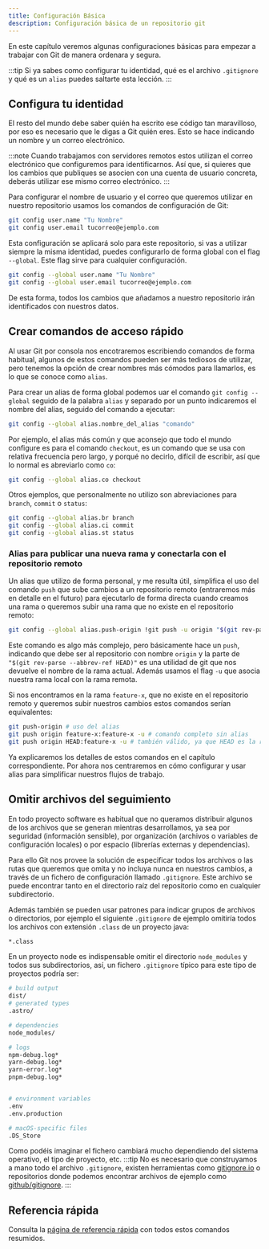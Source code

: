 ```yaml
---
title: Configuración Básica
description: Configuración básica de un repositorio git
---
```



En este capítulo veremos algunas configuraciones básicas para empezar a trabajar con Git de manera ordenara y segura.

:::tip
Si ya sabes como configurar tu identidad, qué es el archivo ``.gitignore`` y qué es un ``alias`` puedes saltarte esta lección.
:::

## Configura tu identidad <Badge text="git config" variant="note" />

El resto del mundo debe saber quién ha escrito ese código tan maravilloso, por eso es necesario que le digas a Git quién eres.
Esto se hace indicando un nombre y un correo electrónico.

:::note
Cuando trabajamos con servidores remotos estos utilizan el correo electrónico que configuremos para identificarnos. Así que, si quieres que
los cambios que publiques se asocien con una cuenta de usuario concreta, deberás utilizar ese mismo correo electrónico.
:::

Para configurar el nombre de usuario y el correo que queremos utilizar en nuestro repositorio usamos los comandos de configuración de Git:

````sh frame=none
git config user.name "Tu Nombre"
git config user.email tucorreo@ejemplo.com
````

Esta configuración se aplicará solo para este repositorio, si vas a utilizar siempre la misma identidad, puedes configurarlo de forma global con el
flag ``--global``. Este flag sirve para cualquier configuración.

````sh frame=none
git config --global user.name "Tu Nombre"
git config --global user.email tucorreo@ejemplo.com
````

De esta forma, todos los cambios que añadamos a nuestro repositorio irán identificados con nuestros datos.

## Crear comandos de acceso rápido <Badge text="git config alias" variant="note" />

Al usar Git por consola nos encotraremos escribiendo comandos de forma habitual, algunos de estos comandos pueden ser más tediosos de utilizar,
pero tenemos la opción de crear nombres más cómodos para llamarlos, es lo que se conoce como ``alias``.

Para crear un alias de forma global podemos uar el comando ``git config --global`` seguido de la palabra ``alias`` y separado por un punto
indicaremos el nombre del alias, seguido del comando a ejecutar:

````sh frame=none
git config --global alias.nombre_del_alias "comando"
````

Por ejemplo, el alias más común y que aconsejo que todo el mundo configure es para el comando ``checkout``, es un comando que se usa con relativa
frecuencia pero largo, y porqué no decirlo, difícil de escribir, así que lo normal es abreviarlo como ``co``:

````sh frame=none
git config --global alias.co checkout
````

Otros ejemplos, que personalmente no utilizo son abreviaciones para ``branch``, ``commit`` o ``status``:

````sh frame=none
git config --global alias.br branch
git config --global alias.ci commit
git config --global alias.st status
````

### Alias para publicar una nueva rama y conectarla con el repositorio remoto

Un alias que utilizo de forma personal, y me resulta útil, simplifica el uso del comando ``push`` que sube cambios a un repositorio remoto (entraremos más
en detalle en el futuro) para ejecutarlo de forma directa cuando creamos una rama o queremos subir una rama que no existe en el repositorio remoto:

````sh frame=none
git config --global alias.push-origin !git push -u origin "$(git rev-parse --abbrev-ref HEAD)"
````

Este comando es algo más complejo, pero básicamente hace un ``push``, indicando que debe ser al repositorio con nombre ``origin`` y la parte de
``"$(git rev-parse --abbrev-ref HEAD)"`` es una utilidad de git que nos devuelve el nombre de la rama actual. Además usamos el flag ``-u`` que 
asocia nuestra rama local con la rama remota.

Si nos encontramos en la rama ``feature-x``, que no existe en el repositorio remoto y queremos subir nuestros cambios estos comandos serían equivalentes:

````sh frame=none
git push-origin # uso del alias
git push origin feature-x:feature-x -u # comando completo sin alias
git push origin HEAD:feature-x -u # también válido, ya que HEAD es la rama actual
````

Ya explicaremos los detalles de estos comandos en el capítulo correspondiente. Por ahora nos centraremos en cómo configurar y usar alias para simplificar nuestros flujos de trabajo.

## Omitir archivos del seguimiento <Badge text=".gitignore" variant="note" />

En todo proyecto software es habitual que no queramos distribuir algunos de los archivos que se generan mientras desarrollamos, ya sea por seguridad
(información sensible), por organización (archivos o variables de configuración locales) o por espacio (librerías externas y dependencias).

Para ello Git nos provee la solución de especificar todos los archivos o las rutas que queremos que omita y no incluya nunca en nuestros cambios,
a través de un fichero de configuración llamado ``.gitignore``. Este archivo se puede encontrar tanto en el directorio raíz del repositorio como en cualquier subdirectorio.

Además también se pueden usar patrones para indicar grupos de archivos o directorios, por ejemplo el siguiente ``.gitignore`` de ejemplo omitiría todos
los archivos con extensión ``.class`` de un proyecto java: 

````sh title=".gitignore"
*.class
````

En un proyecto node es indispensable omitir el directorio ``node_modules`` y todos sus subdirectorios, así, un fichero ``.gitignore`` típico para este tipo de proyectos podría ser:

````sh title=".gitignore"
# build output
dist/
# generated types
.astro/

# dependencies
node_modules/

# logs
npm-debug.log*
yarn-debug.log*
yarn-error.log*
pnpm-debug.log*


# environment variables
.env
.env.production

# macOS-specific files
.DS_Store
````

Como podéis imaginar el fichero cambiará mucho dependiendo del sistema operativo, el tipo de proyecto, etc.
:::tip
No es necesario que construyamos a mano todo el archivo ``.gitignore``, existen herramientas como [gitignore.io](https://www.toptal.com/developers/gitignore/) o repositorios
donde podemos encontrar archivos de ejemplo como [github/gitignore](https://github.com/github/gitignore).
:::

## Referencia rápida

Consulta la [página de referencia rápida](/git-basics/reference/1-basic-configuration/) con todos estos comandos resumidos.